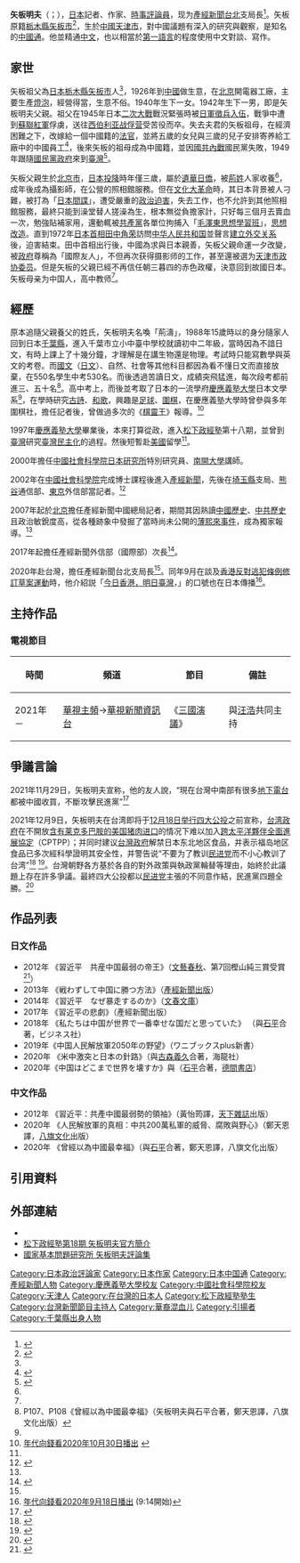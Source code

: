 {{Infobox person
| 姓名 = 矢板明夫
| 圖像 =
| 圖像替代 = 
| 圖像說明 = 
| 本名    = 荊濤
| 出生日期 = {{birth year and age|1972|10}}
| 出生地點 = {{CHN}}[[天津市|天津市]]
| 逝世日期 = 
| 逝世地點 = 
| 居住地 = {{TWN}}[[台北市|台北市]]
| 國籍 = {{JPN}}
| 別名 = 
| 職業 = [[記者|記者]]、[[作家|作家]]
| 機構 = [[產經新聞|產經新聞]]台北支局
| 教育程度 = [[慶應義塾大學|慶應義塾大學]]日本文學系，[[松下政經塾|松下政經塾]]第十八期、[[中國社會科學院|中國社會科學院]]博士
| 活躍時期 = 
| 知名原因 = 
| 知名作品 =
* 《習近平：共產中國最弱勢的領袖》（天下雜誌，2012年）
* 《人民解放軍的真相：中共200萬私軍的威脅、腐敗與野心》（八旗文化，2020年）
}}
{{japanese|japanese=矢板明夫|kana=やいたあきお|romaji=Yaita Akio}}

'''矢板明夫'''（{{jpn|j=矢板 明夫|hg=やいた あきお|rm=Yaita Akio}}；{{bd|1972年|10月|||catIdx=Yaita Akio}}），[[日本|日本]]記者、作家、[[時事評論員|時事評論員]]，现为[[產經新聞|產經新聞]][[台北|台北]]支局長<ref name="panasonic">{{Cite web|url=https://www.mskj.or.jp/profile/yaita.html|title=矢板明夫プロフィール|publisher=[[松下政經塾|松下政經塾]]|language=[[日语|日语]]|accessdate=2021-03-29|archive-date=2020-12-01|archive-url=https://web.archive.org/web/20201201074541/https://www.mskj.or.jp/profile/yaita.html|dead-url=no}}</ref>。矢板原籍[[栃木縣|栃木縣]][[矢板市|矢板市]]<ref name=寒蟬>{{Cite web |url=https://tw.appledaily.com/international/20210617/G3YXZQQQJBCRZLTA7H5ODSIKRY/ |title=製造寒蟬效應！日本《產經》矢板明夫：中共抹殺自由民主的香港有3計畫 |access-date=2022-01-04 |archive-date=2022-01-04 |archive-url=https://web.archive.org/web/20220104043107/https://tw.appledaily.com/international/20210617/G3YXZQQQJBCRZLTA7H5ODSIKRY/ |dead-url=no }}</ref>，生於[[中國|中國]][[天津市|天津市]]，對中國議題有深入的研究與觀察，是知名的[[中國通|中國通]]。他並精通[[中文|中文]]，也以相當於[[第一語言|第一語言]]的程度使用中文對談、寫作。

==家世==
矢板祖父為[[日本|日本]][[栃木縣|栃木縣]][[矢板市|矢板市]]人<ref name=寒蟬/>，1926年到[[中華民國大陸時期|中國]]做生意，在[[北京|北京]]開電器工廠，主要生產[[燈泡|燈泡]]，經營得當，生意不俗。1940年生下一女。1942年生下一男，即是矢板明夫父親。祖父在1945年日本[[二次大戰|二次大戰]]戰況緊張時被[[日軍|日軍]][[徵兵|徵兵]][[入伍|入伍]]，戰爭中遭到[[蘇聯紅軍|蘇聯紅軍]]俘虜，送往[[西伯利亞戰俘|西伯利亚战俘营]]受苦役而卒。失去夫君的矢板祖母，在經濟困難之下，改嫁給一個中國籍的[[法官|法官]]，並將五歲的女兒與三歲的兒子安排寄养給工廠中的中國員工<ref name=曾經以為>{{cite web |title=矢板明夫：曾经以为中国最幸福 |url=https://www.voachinese.com/a/CCP100-Akio-Yaita-Profile-20110613/5928500.html |accessdate=2021-07-20 |archive-date=2021-11-30 |archive-url=https://web.archive.org/web/20211130023825/https://www.voachinese.com/a/CCP100-Akio-Yaita-Profile-20110613/5928500.html |dead-url=no }}</ref>，後來矢板的祖母成為中國籍，並因[[國共內戰|國共內戰]]國民黨失敗，1949年跟隨[[國民黨政府|國民黨政府]]來到[[臺灣|臺灣]]<ref>{{Cite news|title=戳破中国幸福假象 矢板明夫预言极权终将溃败|url=https://www.rfa.org/mandarin/duomeiti/tebiejiemu/zt-11022021113636.html|publisher=自由亚洲电台|date=2021-11-02|accessdate=2021-11-11|archive-date=2021-11-20|archive-url=https://web.archive.org/web/20211120012315/https://www.rfa.org/mandarin/duomeiti/tebiejiemu/zt-11022021113636.html|dead-url=no}}</ref>。

矢板父親生於[[北京市|北京市]]，[[日本投降|日本投降]]時年僅三歲，屬於[[遺華日僑|遺華日僑]]，被[[荊姓|荊姓]]人家收養<ref name=寒蟬/>，成年後成為攝影師，在公營的照相館服務。但在[[文化大革命|文化大革命]]時，其日本背景被人刁難，被打為「[[日本|日本]][[間諜|間諜]]」，遭受嚴重的[[政治迫害|政治迫害]]，失去工作，也不允許到其他照相館服務，最終只能到澡堂替人搓澡為生，根本無從負擔家計，只好每三個月去賣血一次，勉強貼補家用，還動輒被[[共產黨|共產黨]]各單位拘捕入「[[毛澤東思想學習班|毛澤東思想學習班]]」，[[思想改造|思想改造]]。直到1972年[[日本首相|日本首相]][[田中角荣|田中角荣]]訪問[[中华人民共和国|中华人民共和国]]並聲言[[中日聯合聲明|建立外交关系]]後，迫害結束。田中首相出行後，中國為求與日本親善，矢板父親命運一夕改變，被[[政府|政府]]尊稱為「國際友人」，不但再次获得摄影师的工作，甚至還被選为[[天津市|天津市]][[政協委員|政协委员]]。但是矢板的父親已經不再信任朝三暮四的赤色政權，決意回到故國日本。矢板母亲为中国人，高中教师<ref name=曾經以為/>。

==經歷==
原本追隨父親養父的姓氏，矢板明夫名喚「荊濤」，1988年15歲時以{{link-ja|日本人第二代|二世 (日系人)}}的身分隨家人回到日本[[千葉縣|千葉縣]]，進入千葉市立小中臺中學校就讀初中二年級，當時因為不諳日文，有時上課上了十幾分鐘，才理解是在講生物還是物理。考試時只能寫數學與英文的考卷。而[[國文|國文]]（[[日文|日文]]）、自然、社會等其他科目都因為看不懂日文而直接放棄，在550名學生中考530名。而後透過苦讀日文，成績突飛猛進，每次段考都前進三、五十名<ref>P107、P108《曾經以為中國最幸福》（矢板明夫與石平合著，鄭天恩譯，八旗文化出版）</ref>。高中考上{{lj|千葉市立稻毛高校|千葉市立稲毛高等学校・附属中学校}}，而後並考取了日本的一流學府[[慶應義塾大學|慶應義塾大學]]日本文學系<ref name=寒蟬/>，在學時研究[[古詩|古詩]]、[[和歌|和歌]]，興趣是[[足球|足球]]、[[圍棋|圍棋]]，在慶應義塾大學時曾參與多年圍棋社，擔任記者後，曾做過多次的《[[棋靈王|棋靈王]]》報導。<ref>[[年代向錢看|年代向錢看]][https://www.youtube.com/watch?v=j0itVrw9LQY 2020年10月30日播出] {{Wayback|url=https://www.youtube.com/watch?v=j0itVrw9LQY |date=20201103094852 }}</ref>

1997年[[慶應義塾大學|慶應義塾大學]]畢業後，本來打算從政，進入[[松下政經塾|松下政經塾]]第十八期，並曾到[[臺灣|臺灣]]研究[[臺灣民主化|臺灣民主化]]的過程。然後短暫赴[[美國|美國]]留學<ref name=486會客/>。

2000年擔任[[中國社會科學院日本研究所|中國社會科學院日本研究所]]特別研究員、[[南開大學|南開大學]]講師。

2002年在[[中國社會科學院|中國社會科學院]]完成博士課程後進入[[產經新聞|產經新聞]]，先後在[[埼玉縣|埼玉縣]]支局、[[熊谷市|熊谷]]通信部、[[东京都|東京]]外信部當記者。<ref name=486會客>{{Cite web |url=https://www.youtube.com/watch?v=JLtrHNFH0R4&ab_channel=486%E7%B3%BB%E5%88%97%E4%B9%8B%E8%AB%8B%E5%95%8F486%26%E6%9C%83%E5%AE%A2%E5%AE%A4 |title=台灣駐日媒體工作者，矢板明夫的日本觀點｜486會客室 |access-date=2021-08-09 |archive-date=2021-08-09 |archive-url=https://web.archive.org/web/20210809202609/https://www.youtube.com/watch?v=JLtrHNFH0R4&ab_channel=486%E7%B3%BB%E5%88%97%E4%B9%8B%E8%AB%8B%E5%95%8F486%26%E6%9C%83%E5%AE%A2%E5%AE%A4 |dead-url=no }}</ref>

2007年起於[[北京|北京]]擔任產經新聞中國總局記者，期間其因熟讀[[中國歷史|中國歷史]]、[[中共歷史|中共歷史]]且政治敏銳度高，從各種跡象中發掘了當時尚未公開的[[薄熙來事件|薄熙來事件]]，成為獨家報導。<ref name=486會客/>

2017年起擔任產經新聞外信部（國際部）次長<ref>{{cite news |author=劉煥彥 |date=2020-01-16 |title=小英勝選台海有變數？日媒中國通示警：習恐祭出這四招　但台灣可如此反制 |url=https://www.businesstoday.com.tw/article/category/80392/post/202001160013/ |newspaper=今周刊 }}</ref>。

2020年赴台灣，擔任產經新聞台北支局長<ref name="panasonic" />。同年9月在談及[[香港|香港]][[反對逃犯條例修訂草案運動|反對逃犯條例修訂草案運動]]時，他介紹説「[[今日香港，明日臺灣|今日香港，明日臺灣]]，{{link-ja|今日香港，明日臺灣，後天沖繩|今日の香港、明日の台湾、明後日の沖縄|後天沖繩}}」的口號也在日本傳播<ref>[[年代向錢看|年代向錢看]][https://www.youtube.com/watch?v=jVdEmuKYu4E?t=554 2020年9月18日播出] {{Wayback|url=https://www.youtube.com/watch?v=jVdEmuKYu4E%3Ft%3D554 |date=20211023004319 }} (9:14開始)</ref>。

==主持作品==
===電視節目===
{| class="wikitable" 
! 時間
! 頻道
! 節目
! 備註
|-
|2021年－
|[[華視主頻|華視主頻]]→[[華視新聞資訊台|華視新聞資訊台]]
|《[[三國演議|三國演議]]》
|與[[汪浩_(作家)|汪浩]]共同主持
|}

==爭議言論==
2021年11月29日，矢板明夫宣称，他的友人說，“現在台灣中南部有很多[[台灣地下電台|地下電台]]都被中國收買，不斷攻擊民進黨”<ref>{{Cite web |url=https://news.ltn.com.tw/news/politics/breakingnews/3752061 |title=中南部地下電台成中共打手？矢板明夫：台灣政府要有所作為 |access-date=2021-11-30 |archive-date=2021-12-01 |archive-url=https://web.archive.org/web/20211201112045/https://news.ltn.com.tw/news/politics/breakingnews/3752061 |dead-url=no }}</ref>

2021年12月9日，矢板明夫在台湾即将于[[2021年中華民國全國性公民投票|12月18日举行四大公投]]之前宣称，[[中華民國政府|台湾政府]]在不開放[[臺灣進口美國肉類問題|含有莱克多巴胺的美国猪肉进口]]的情况下难以加入[[跨太平洋夥伴全面進展協定|跨太平洋夥伴全面進展協定]]（CPTPP）；并同时建议[[中華民國政府|台灣政府]]解禁日本东北地区食品，并表示福岛地区食品已多次經科學證明其安全性，并警告说“不要为了教训[[民主進步黨|民进党]]而不小心教训了台湾”<ref>{{Cite web |url=https://tw.appledaily.com/politics/20211209/5ZQYYWKCLJEODD5GTRPONPGBHY/ |title=四大公投在即！ 矢板明夫：不要為了教訓民進黨而不小心教訓了台灣 |access-date=2021-12-09 |archive-date=2021-12-09 |archive-url=https://web.archive.org/web/20211209121325/https://tw.appledaily.com/politics/20211209/5ZQYYWKCLJEODD5GTRPONPGBHY/ |dead-url=no }}</ref> <ref>{{Cite web |url=https://news.ltn.com.tw/news/politics/breakingnews/3758786 |title=不開放萊豬能入CPTPP？矢板明夫：絕對是天方夜譚 |access-date=2021-12-09 |archive-date=2021-12-09 |archive-url=https://web.archive.org/web/20211209121344/https://news.ltn.com.tw/news/politics/breakingnews/3758786 |dead-url=no }}</ref>。台灣朝野各方基於各自的對外政策與執政黨輪替等理由，始終於此議題上存在許多爭議。最終四大公投都以[[民主進步黨|民进党]]主張的不同意作結，民進黨四題全勝。<ref>{{cite news |author1=陳俊華 |title=公投開票4案全遭否決 不同意均破400萬、投票率41%【圖表】 |url=https://www.cna.com.tw/news/firstnews/202112185022.aspx?topic=3568 |accessdate=2021-12-20 |work=中央通訊社 |date=2021-12-18 |language=zh-hant}}</ref>

==作品列表==
===日文作品===
* 2012年 《習近平　共産中国最弱の帝王》（[[文藝春秋|文藝春秋]]、第7回樫山純三賞受賞<ref>{{Cite web|url=http://www.kashiyama-sf.com/menu04_1.php?nid=69 |title=財団法人樫山奨学財団|publisher=[[財團法人|財團法人]]樫山獎學財團|date=2012-10-11|language=[[日语|日语]]|accessdate=2021-03-29}}</ref>）
* 2013年 《戦わずして中国に勝つ方法》（[[產經新聞出版|產經新聞出版]]）
* 2014年 《習近平　なぜ暴走するのか》（[[文春文庫|文春文庫]]）
* 2017年 《習近平の悲劇》（產經新聞出版）
* 2018年 《私たちは中国が世界で一番幸せな国だと思っていた》 （與[[石平_(評論家)|石平]]合著，ビジネス社）
* 2019年《中国人民解放軍2050年の野望》（ワニブックスplus新書）
* 2020年 《米中激突と日本の針路》（與[[古森義久|古森義久]]合著，海龍社）
* 2020年《中国はどこまで世界を壊すか》與（[[石平_(評論家)|石平]]合著，[[德間書店|德間書店]]）

===中文作品===
* 2012年 《習近平：共產中國最弱勢的領袖》（黃怡筠譯，[[天下雜誌|天下雜誌]]出版）
* 2020年 《人民解放軍的真相：中共200萬私軍的威脅、腐敗與野心》（鄭天恩譯，[[八旗文化|八旗文化]]出版）
* 2020年 《曾經以為中國最幸福》（與[[石平_(評論家)|石平]]合著，鄭天恩譯，八旗文化出版）

==引用資料==
{{Reflist}}

==外部連結==
{{commonscat|Akio Yaita}}
*{{facebook|akio.yaita}}
*[https://www.mskj.or.jp/profile/yaita.html 松下政經塾第18期 矢板明夫官方簡介] {{Wayback|url=https://www.mskj.or.jp/profile/yaita.html |date=20201201074541 }}
*[https://jinf.jp/author/akio_yaita 國家基本問題研究所 矢板明夫評論集] {{Wayback|url=https://jinf.jp/author/akio_yaita |date=20220115090324 }}

{{DEFAULTSORT:Yaita Akio}}
[[Category:日本政治評論家|Category:日本政治評論家]]
[[Category:日本作家|Category:日本作家]]
[[Category:日本中国通|Category:日本中国通]]
[[Category:產經新聞人物|Category:產經新聞人物]]
[[Category:慶應義塾大學校友|Category:慶應義塾大學校友]]
[[Category:中國社會科學院校友|Category:中國社會科學院校友]]
[[Category:天津人|Category:天津人]]
[[Category:在台灣的日本人|Category:在台灣的日本人]]
[[Category:松下政經塾塾生|Category:松下政經塾塾生]]
[[Category:台灣新聞節目主持人|Category:台灣新聞節目主持人]]
[[Category:華裔混血儿|Category:華裔混血儿]]
[[Category:引揚者|Category:引揚者]]
[[Category:千葉縣出身人物|Category:千葉縣出身人物]]